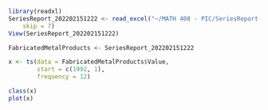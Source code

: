 ```r
library(readxl)
SeriesReport_202202151222 <- read_excel("~/MATH 408 - PIC/SeriesReport-202202151222.xls", 
    skip = 7)
View(SeriesReport_202202151222)
```

```r
FabricatedMetalProducts <- SeriesReport_202202151222

x <- ts(data = FabricatedMetalProducts$Value, 
        start = c(1992, 1),
        frequency = 12)

class(x)
plot(x)
```

